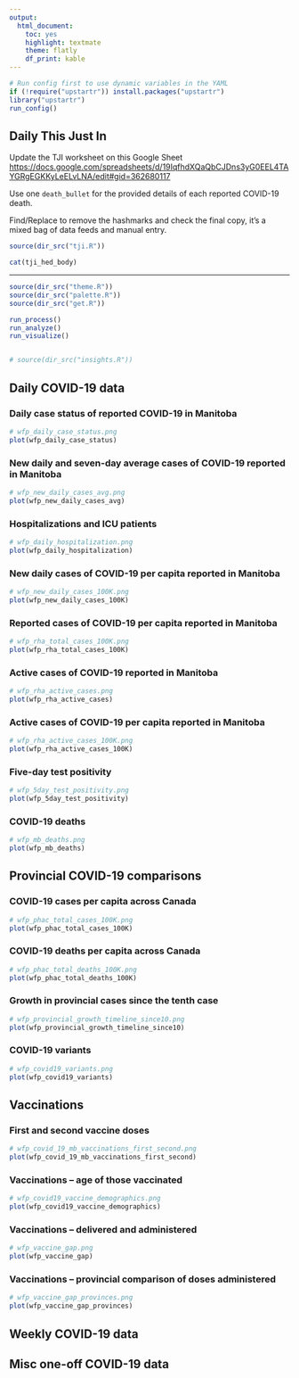 ```yaml
---
output: 
  html_document: 
    toc: yes
    highlight: textmate
    theme: flatly
    df_print: kable
---
```

```r
# Run config first to use dynamic variables in the YAML
if (!require("upstartr")) install.packages("upstartr")
library("upstartr")
run_config()
```
## Daily This Just In

Update the TJI worksheet on this Google Sheet
[https://docs.google.com/spreadsheets/d/19IqfhdXQaQbCJDns3yG0EEL4TAYGRgEGKKyLeELvLNA/edit#gid=362680117](TJI worksheet)

Use one `death_bullet` for the provided details of each reported COVID-19 death. 

Find/Replace to remove the hashmarks and check the final copy, it's a mixed bag of data feeds and manual entry. 


```r
source(dir_src("tji.R"))
```

```r
cat(tji_hed_body)
```

----------

```r

source(dir_src("theme.R"))
source(dir_src("palette.R"))
source(dir_src("get.R"))

run_process()
run_analyze()
run_visualize()


# source(dir_src("insights.R"))

```


## Daily COVID-19 data

### Daily case status of reported COVID-19 in Manitoba
```r
# wfp_daily_case_status.png
plot(wfp_daily_case_status)

```


### New daily and seven-day average cases of COVID-19 reported in Manitoba
```r
# wfp_new_daily_cases_avg.png
plot(wfp_new_daily_cases_avg)
```


### Hospitalizations and ICU patients
```r
# wfp_daily_hospitalization.png
plot(wfp_daily_hospitalization)
```



### New daily cases of COVID-19 per capita reported in Manitoba
```r
# wfp_new_daily_cases_100K.png
plot(wfp_new_daily_cases_100K)
```


### Reported cases of COVID-19 per capita reported in Manitoba
```r
# wfp_rha_total_cases_100K.png
plot(wfp_rha_total_cases_100K)
```


### Active cases of COVID-19 reported in Manitoba
```r
# wfp_rha_active_cases.png
plot(wfp_rha_active_cases)
```


### Active cases of COVID-19 per capita reported in Manitoba
```r
# wfp_rha_active_cases_100K.png
plot(wfp_rha_active_cases_100K)
```


### Five-day test positivity
```r
# wfp_5day_test_positivity.png
plot(wfp_5day_test_positivity)
```


### COVID-19 deaths
```r
# wfp_mb_deaths.png
plot(wfp_mb_deaths)
```

## Provincial COVID-19 comparisons

### COVID-19 cases per capita across Canada
```r
# wfp_phac_total_cases_100K.png
plot(wfp_phac_total_cases_100K)
```

### COVID-19 deaths per capita across Canada
```r
# wfp_phac_total_deaths_100K.png
plot(wfp_phac_total_deaths_100K)
```

### Growth in provincial cases since the tenth case
```r
# wfp_provincial_growth_timeline_since10.png
plot(wfp_provincial_growth_timeline_since10)
```

### COVID-19 variants
```r
# wfp_covid19_variants.png
plot(wfp_covid19_variants)
```


## Vaccinations


### First and second vaccine doses
```r
# wfp_covid_19_mb_vaccinations_first_second.png
plot(wfp_covid_19_mb_vaccinations_first_second)
```

### Vaccinations -- age of those vaccinated
```r
# wfp_covid19_vaccine_demographics.png
plot(wfp_covid19_vaccine_demographics)
```

### Vaccinations -- delivered and administered
```r
# wfp_vaccine_gap.png
plot(wfp_vaccine_gap)
```

### Vaccinations -- provincial comparison of doses administered
```r
# wfp_vaccine_gap_provinces.png
plot(wfp_vaccine_gap_provinces)
```

## Weekly COVID-19 data



## Misc one-off COVID-19 data


